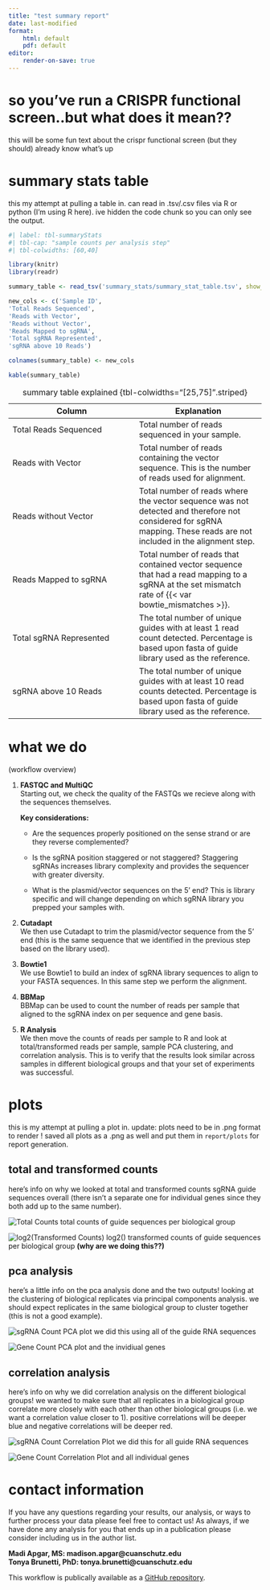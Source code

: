 ```yaml
---
title: "test summary report"
date: last-modified
format:
    html: default
    pdf: default
editor: 
    render-on-save: true
---
```


# so you've run a CRISPR functional screen..but what does it mean??

this will be some fun text about the crispr functional screen (but they should) already know what's up

# summary stats table

this my attempt at pulling a table in. can read in .tsv/.csv files via R or python (I'm using R here). ive hidden the code chunk so you can only see the output. 

```r
#| label: tbl-summaryStats
#| tbl-cap: "sample counts per analysis step"
#| tbl-colwidths: [60,40]

library(knitr)
library(readr)

summary_table <- read_tsv('summary_stats/summary_stat_table.tsv', show_col_types = FALSE)

new_cols <- c('Sample ID',
'Total Reads Sequenced',
'Reads with Vector',
'Reads without Vector',
'Reads Mapped to sgRNA',
'Total sgRNA Represented',
'sgRNA above 10 Reads')

colnames(summary_table) <- new_cols

kable(summary_table)
```

| Column  | Explanation  |
|--------|--------|
| Total Reads Sequenced | Total number of reads sequenced in your sample. |
| Reads with Vector | Total number of reads containing the vector sequence. This is the number of reads used for alignment. |
| Reads without Vector | Total number of reads where the vector sequence was not detected and therefore not considered for sgRNA mapping. These reads are not included in the alignment step. |
| Reads Mapped to sgRNA | Total number of reads that contained vector sequence that had a read mapping to a sgRNA at the set mismatch rate of {{< var bowtie_mismatches >}}.|
| Total sgRNA Represented | The total number of unique guides with at least 1 read count detected. Percentage is based upon fasta of guide library used as the reference. |
| sgRNA above 10 Reads | The total number of unique guides with at least 10 read counts detected. Percentage is based upon fasta of guide library used as the reference. |

: summary table explained {tbl-colwidths="[25,75]".striped}

# what we do 
(workflow overview)

1. **FASTQC and MultiQC** \
Starting out, we check the quality of the FASTQs we recieve along with the sequences themselves. 

    **Key considerations:**

    - Are the sequences properly positioned on the sense strand or are they reverse complemented?

    - Is the sgRNA position staggered or not staggered? Staggering sgRNAs increases library complexity and provides the sequencer with greater diversity. 

    - What is the plasmid/vector sequences on the 5' end? This is library specific and will change depending on which sgRNA library you prepped your samples with.  

2. **Cutadapt** \
We then use Cutadapt to trim the plasmid/vector sequence from the 5' end (this is the same sequence that we identified in the previous step based on the library used).

3. **Bowtie1** \
We use Bowtie1 to build an index of sgRNA library sequences to align to your FASTA sequences. In this same step we perform the alignment. 

4. **BBMap** \
BBMap can be used to count the number of reads per sample that aligned to the sgRNA index on per sequence and gene basis.

5. **R Analysis** \
We then move the counts of reads per sample to R and look at total/transformed reads per sample, sample PCA clustering, and correlation analysis. This is to verify that the results look similar across samples in different biological groups and that your set of experiments was successful. 

# plots  

this is my attempt at pulling a plot in. update: plots need to be in .png format to render ! saved all plots as a .png as well and put them in `report/plots` for report generation.

## total and transformed counts

here's info on why we looked at total and transformed counts sgRNA guide sequences overall (there isn't a separate one for individual genes since they both add up to the same number).

![Total Counts](plots/sample_totalCount_plot.png)
total counts of guide sequences per biological group

![log2(Transformed Counts)](plots/sample_transCounts_plot.png)
log2() transformed counts of guide sequences per biological group **(why are we doing this??)**

## pca analysis

here's a little info on the pca analysis done and the two outputs! looking at the clustering of biological replicates via principal components analysis. we should expect replicates in the same biological group to cluster together (this is not a good example).

![sgRNA Count PCA plot](plots/sgRNACount_PCA_plot.png)
we did this using all of the guide RNA sequences 

![Gene Count PCA plot](plots/geneCount_PCA_plot.png)
and the invidiual genes

## correlation analysis

here's info on why we did correlation analysis on the different biological groups! we wanted to make sure that all replicates in a biological group correlate more closely with each other than other biological groups (i.e. we want a correlation value closer to 1). positive correlations will be deeper blue and negative correlations will be deeper red. 

![sgRNA Count Correlation Plot](plots/sgRNACount_correlationMatrix.png)
we did this for all guide RNA sequences 

![Gene Count Correlation Plot](plots/geneCount_correlationMatrix.png)
and all individual genes 

# contact information

If you have any questions regarding your results, our analysis, or ways to further process your data please feel free to contact us! As always, if we have done any analysis for you that ends up in a publication please consider including us in the author list. 

**Madi Apgar, MS: madison.apgar@cuanschutz.edu** \
**Tonya Brunetti, PhD: tonya.brunetti@cuanschutz.edu**

This workflow is publically available as a [GitHub repository](https://github.com/Comp-Bio-Pipeline-Dev-Team/functional_CRISPR_screen). 